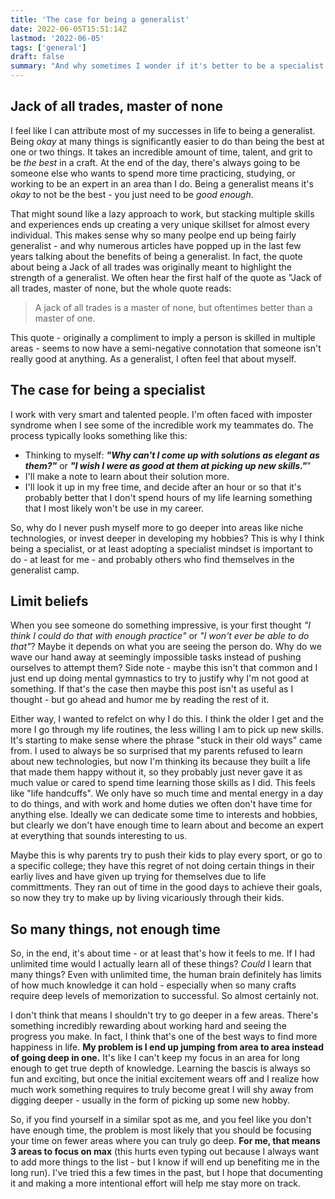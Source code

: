 ```yaml
---
title: 'The case for being a generalist'
date: 2022-06-05T15:51:14Z
lastmod: '2022-06-05'
tags: ['general']
draft: false
summary: "And why sometimes I wonder if it's better to be a specialist."
---
```


## Jack of all trades, master of none

I feel like I can attribute most of my successes in life to being a generalist. Being _okay_ at many things is significantly
easier to do than being the best at one or two things. It takes an incredible amount of time, talent, and grit to be _the best_ in
a craft. At the end of the day, there's always going to be someone else who wants to spend more time practicing, studying, or working
to be an expert in an area than I do. Being a generalist means it's _okay_ to not be the best - you just need to be _good enough_.

That might sound like a lazy approach to work, but stacking multiple skills and experiences ends up creating a very unique skillset
for almost every individual. This makes sense why so many peolpe end up being fairly generalist - and why numerous articles have popped
up in the last few years talking about the benefits of being a generalist. In fact, the quote about being a Jack of all
trades was originally meant to highlight the strength of a generalist. We often hear the first half of the quote as "Jack of all trades, master of none,
but the whole quote reads:

> A jack of all trades is a master of none, but oftentimes better than a master of one.

This quote - originally a compliment to imply a person is skilled in multiple areas - seems to now have a semi-negative connotation
that someone isn't really good at anything. As a generalist, I often feel that about myself.

## The case for being a specialist

I work with very smart and talented people. I'm often faced with imposter syndrome when I see some of the incredible work my
teammates do. The process typically looks something like this:

- Thinking to myself: **_"Why can't I come up with solutions as elegant as them?"_** or **_"I wish I were as good at them at picking up new skills."_**"
- I'll make a note to learn about their solution more.
- I'll look it up in my free time, and decide after an hour or so that it's probably better that I don't spend hours of my life learning something that I most likely won't be use in my career.

So, why do I never push myself more to go deeper into areas like niche technologies, or invest deeper in developing my hobbies?
This is why I think being a specialist, or at least adopting a specialist mindset is important to do - at least for me - and
probably others who find themselves in the generalist camp.

## Limit beliefs

When you see someone do something impressive, is your first thought _"I think I could do that with enough practice"_
or _"I won't ever be able to do that"_? Maybe it depends on what you are seeing the person do. Why do we wave our
hand away at seemingly impossible tasks instead of pushing ourselves to attempt them? Side note - maybe this isn't
that common and I just end up doing mental gymnastics to try to justify why I'm not good at something. If that's the case
then maybe this post isn't as useful as I thought - but go ahead and humor me by reading the rest of it.

Either way, I wanted to refelct on why I do this. I think the older I get and the more I go through my life routines, the less willing
I am to pick up new skills. It's starting to make sense where the phrase "stuck in their old ways" came from. I used to always be so
surprised that my parents refused to learn about new technologies, but now I'm thinking its because they built a life that made them
happy without it, so they probably just never gave it as much value or cared to spend time learning those skills as I did. This feels
like "life handcuffs". We only have so much time and mental energy in a day to do things, and with work and home duties we often
don't have time for anything else. Ideally we can dedicate some time to interests and hobbies, but clearly we don't have enough time to
learn about and become an expert at everything that sounds interesting to us.

Maybe this is why parents try to push their kids to play every sport, or go to a specific college; they have this regret of not doing certain
things in their earliy lives and have given up trying for themselves due to life committments. They ran out of time in the good days to
achieve their goals, so now they try to make up by living vicariously through their kids.

## So many things, not enough time

So, in the end, it's about time - or at least that's how it feels to me. If I had unlimited time would I actually learn all of these
things? _Could_ I learn that many things? Even with unlimited time, the human brain definitely has limits of how much knowledge it can hold -
especially when so many crafts require deep levels of memorization to successful. So almost certainly not.

I don't think that means I shouldn't try to go deeper in a few areas. There's something incredibly rewarding about working hard and seeing
the progress you make. In fact, I think that's one of the best ways to find more happiness in life. **My problem is I end up jumping from area
to area instead of going deep in one.** It's like I can't keep my focus in an area for long enough to get true depth of knowledge. Learning the
bascis is always so fun and exciting, but once the initial excitement wears off and I realize how much work something requires to truly become
great I will shy away from digging deeper - usually in the form of picking up some new hobby.

So, if you find yourself in a similar spot as me, and you feel like you don't have enough time, the problem is most likely that you should be
focusing your time on fewer areas where you can truly go deep. **For me, that means 3 areas to focus on max** (this hurts even typing out because
I always want to add more things to the list - but I know if will end up benefiting me in the long run). I've tried this a few times in the past,
but I hope that documenting it and making a more intentional effort will help me stay more on track.
